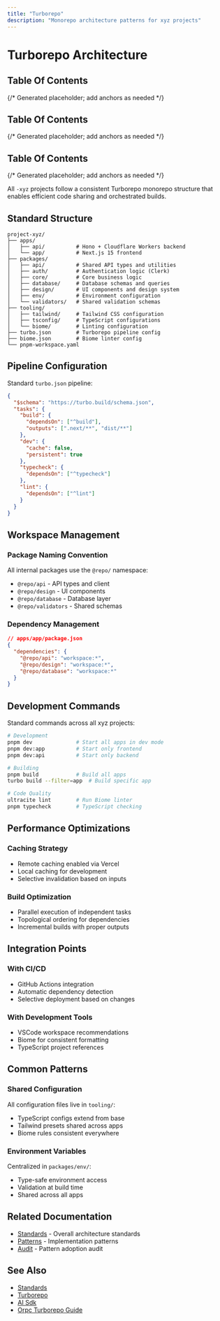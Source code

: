 ```yaml
---
title: "Turborepo"
description: "Monorepo architecture patterns for xyz projects"
---
```


# Turborepo Architecture

## Table Of Contents

{/* Generated placeholder; add anchors as needed */}

## Table Of Contents

{/* Generated placeholder; add anchors as needed */}

## Table Of Contents

{/* Generated placeholder; add anchors as needed */}

All `-xyz` projects follow a consistent Turborepo monorepo structure that enables efficient code sharing and orchestrated builds.

## Standard Structure

```
project-xyz/
├── apps/
│   ├── api/          # Hono + Cloudflare Workers backend
│   └── app/          # Next.js 15 frontend
├── packages/
│   ├── api/          # Shared API types and utilities
│   ├── auth/         # Authentication logic (Clerk)
│   ├── core/         # Core business logic
│   ├── database/     # Database schemas and queries
│   ├── design/       # UI components and design system
│   ├── env/          # Environment configuration
│   └── validators/   # Shared validation schemas
├── tooling/
│   ├── tailwind/     # Tailwind CSS configuration
│   ├── tsconfig/     # TypeScript configurations
│   └── biome/        # Linting configuration
├── turbo.json        # Turborepo pipeline config
├── biome.json        # Biome linter config
└── pnpm-workspace.yaml
```

## Pipeline Configuration

Standard `turbo.json` pipeline:

```json
{
  "$schema": "https://turbo.build/schema.json",
  "tasks": {
    "build": {
      "dependsOn": ["^build"],
      "outputs": [".next/**", "dist/**"]
    },
    "dev": {
      "cache": false,
      "persistent": true
    },
    "typecheck": {
      "dependsOn": ["^typecheck"]
    },
    "lint": {
      "dependsOn": ["^lint"]
    }
  }
}
```

## Workspace Management

### Package Naming Convention
All internal packages use the `@repo/` namespace:
- `@repo/api` - API types and client
- `@repo/design` - UI components
- `@repo/database` - Database layer
- `@repo/validators` - Shared schemas

### Dependency Management
```json
// apps/app/package.json
{
  "dependencies": {
    "@repo/api": "workspace:*",
    "@repo/design": "workspace:*",
    "@repo/database": "workspace:*"
  }
}
```

## Development Commands

Standard commands across all xyz projects:

```bash
# Development
pnpm dev              # Start all apps in dev mode
pnpm dev:app          # Start only frontend
pnpm dev:api          # Start only backend

# Building
pnpm build            # Build all apps
turbo build --filter=app  # Build specific app

# Code Quality
ultracite lint        # Run Biome linter
pnpm typecheck        # TypeScript checking
```

## Performance Optimizations

### Caching Strategy
- Remote caching enabled via Vercel
- Local caching for development
- Selective invalidation based on inputs

### Build Optimization
- Parallel execution of independent tasks
- Topological ordering for dependencies
- Incremental builds with proper outputs

## Integration Points

### With CI/CD
- GitHub Actions integration
- Automatic dependency detection
- Selective deployment based on changes

### With Development Tools
- VSCode workspace recommendations
- Biome for consistent formatting
- TypeScript project references

## Common Patterns

### Shared Configuration
All configuration files live in `tooling/`:
- TypeScript configs extend from base
- Tailwind presets shared across apps
- Biome rules consistent everywhere

### Environment Variables
Centralized in `packages/env/`:
- Type-safe environment access
- Validation at build time
- Shared across all apps

## Related Documentation
- [Standards](/architecture/standards) - Overall architecture standards
- [Patterns](/architecture/patterns) - Implementation patterns
- [Audit](/architecture/audit) - Pattern adoption audit

## See Also

- [Standards](/architecture/standards)
- [Turborepo](/tools/stack/turborepo)
- [AI Sdk](/tools/stack/ai-sdk)
- [Orpc Turborepo Guide](/tools/integrations/orpc-turborepo-guide)

